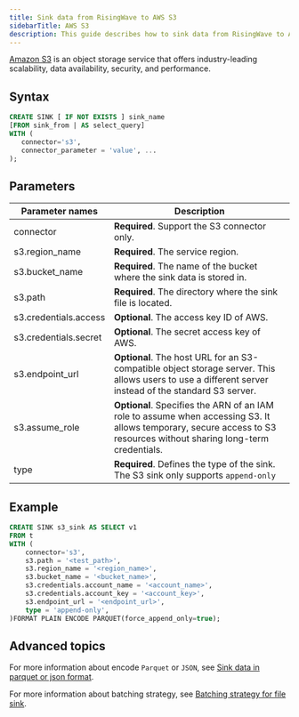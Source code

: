 ```yaml
---
title: Sink data from RisingWave to AWS S3
sidebarTitle: AWS S3
description: This guide describes how to sink data from RisingWave to Amazon S3 sink using S3 connector in RisingWave.
---
```


[Amazon S3](https://docs.aws.amazon.com/AmazonS3/latest/userguide/Welcome.html) is an object storage service that offers industry-leading scalability, data availability, security, and performance.

## Syntax

```sql
CREATE SINK [ IF NOT EXISTS ] sink_name
[FROM sink_from | AS select_query]
WITH (
   connector='s3',
   connector_parameter = 'value', ...
);
```

## Parameters

| Parameter names | Description |
|-|-|
| connector             | **Required**. Support the S3 connector only.|
| s3.region_name        | **Required**. The service region. |
| s3.bucket_name        | **Required**. The name of the bucket where the sink data is stored in. |
| s3.path               | **Required**. The directory where the sink file is located.|
| s3.credentials.access | **Optional**. The access key ID of AWS. |
| s3.credentials.secret | **Optional**. The secret access key of AWS. |
| s3.endpoint_url       | **Optional**. The host URL for an S3-compatible object storage server. This allows users to use a different server instead of the standard S3 server.|
| s3.assume_role        | **Optional**. Specifies the ARN of an IAM role to assume when accessing S3. It allows temporary, secure access to S3 resources without sharing long-term credentials. |
| type                  | **Required**. Defines the type of the sink. The S3 sink only supports `append-only`|

## Example

```sql
CREATE SINK s3_sink AS SELECT v1
FROM t 
WITH (
    connector='s3',
    s3.path = '<test_path>',
    s3.region_name = '<region_name>',
    s3.bucket_name = '<bucket_name>',
    s3.credentials.account_name = '<account_name>',
    s3.credentials.account_key = '<account_key>',
    s3.endpoint_url = '<endpoint_url>',
    type = 'append-only',
)FORMAT PLAIN ENCODE PARQUET(force_append_only=true);
```

## Advanced topics

For more information about encode `Parquet` or `JSON`, see [Sink data in parquet or json format](/delivery/overview#sink-data-in-parquet-or-json-format).

For more information about batching strategy, see [Batching strategy for file sink](/delivery/overview#batching-strategy-for-file-sink).
